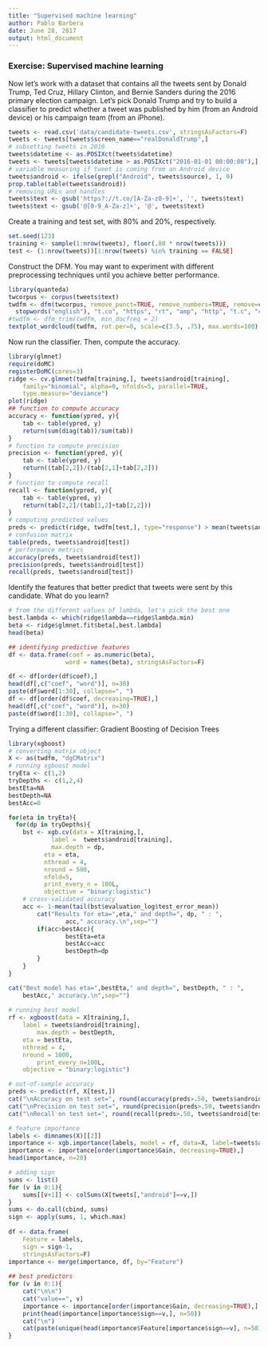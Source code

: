 ```yaml
---
title: "Supervised machine learning"
author: Pablo Barbera
date: June 28, 2017
output: html_document
---
```


### Exercise: Supervised machine learning

Now let's work with a dataset that contains all the tweets sent by Donald Trump, Ted Cruz, Hillary Clinton, and Bernie Sanders during the 2016 primary election campaign. Let's pick Donald Trump and try to build a classifier to predict whether a tweet was published by him (from an Android device) or his campaign team (from an iPhone).

```r
tweets <- read.csv('data/candidate-tweets.csv', stringsAsFactors=F)
tweets <- tweets[tweets$screen_name=="realDonaldTrump",]
# subsetting tweets in 2016
tweets$datetime <- as.POSIXct(tweets$datetime)
tweets <- tweets[tweets$datetime > as.POSIXct("2016-01-01 00:00:00"),]
# variable measuring if tweet is coming from an Android device
tweets$android <- ifelse(grepl("Android", tweets$source), 1, 0)
prop.table(table(tweets$android))
# removing URLs and handles
tweets$text <- gsub('https?://t.co/[A-Za-z0-9]+', '', tweets$text)
tweets$text <- gsub('@[0-9_A-Za-z]+', '@', tweets$text)
```

Create a training and test set, with 80% and 20%, respectively.

```r
set.seed(123)
training <- sample(1:nrow(tweets), floor(.80 * nrow(tweets)))
test <- (1:nrow(tweets))[1:nrow(tweets) %in% training == FALSE]
```

Construct the DFM. You may want to experiment with different preprocessing techniques until you achieve better performance.

```r
library(quanteda)
twcorpus <- corpus(tweets$text)
twdfm <- dfm(twcorpus, remove_punct=TRUE, remove_numbers=TRUE, remove=c(
  stopwords("english"), "t.co", "https", "rt", "amp", "http", "t.c", "can"))
#twdfm <- dfm_trim(twdfm, min_docfreq = 2)
textplot_wordcloud(twdfm, rot.per=0, scale=c(3.5, .75), max.words=100)
```

Now run the classifier. Then, compute the accuracy.

```r
library(glmnet)
require(doMC)
registerDoMC(cores=3)
ridge <- cv.glmnet(twdfm[training,], tweets$android[training], 
	family="binomial", alpha=0, nfolds=5, parallel=TRUE,
	type.measure="deviance")
plot(ridge)
## function to compute accuracy
accuracy <- function(ypred, y){
	tab <- table(ypred, y)
	return(sum(diag(tab))/sum(tab))
}
# function to compute precision
precision <- function(ypred, y){
	tab <- table(ypred, y)
	return((tab[2,2])/(tab[2,1]+tab[2,2]))
}
# function to compute recall
recall <- function(ypred, y){
	tab <- table(ypred, y)
	return(tab[2,2]/(tab[1,2]+tab[2,2]))
}
# computing predicted values
preds <- predict(ridge, twdfm[test,], type="response") > mean(tweets$android[test])
# confusion matrix
table(preds, tweets$android[test])
# performance metrics
accuracy(preds, tweets$android[test])
precision(preds, tweets$android[test])
recall(preds, tweets$android[test])
```

Identify the features that better predict that tweets were sent by this candidate. What do you learn?
```r
# from the different values of lambda, let's pick the best one
best.lambda <- which(ridge$lambda==ridge$lambda.min)
beta <- ridge$glmnet.fit$beta[,best.lambda]
head(beta)

## identifying predictive features
df <- data.frame(coef = as.numeric(beta),
				word = names(beta), stringsAsFactors=F)

df <- df[order(df$coef),]
head(df[,c("coef", "word")], n=30)
paste(df$word[1:30], collapse=", ")
df <- df[order(df$coef, decreasing=TRUE),]
head(df[,c("coef", "word")], n=30)
paste(df$word[1:30], collapse=", ")
```

Trying a different classifier: Gradient Boosting of Decision Trees

```r
library(xgboost)
# converting matrix object
X <- as(twdfm, "dgCMatrix")
# running xgboost model
tryEta <- c(1,2)
tryDepths <- c(1,2,4)
bestEta=NA
bestDepth=NA
bestAcc=0

for(eta in tryEta){
  for(dp in tryDepths){	
    bst <- xgb.cv(data = X[training,], 
		    label =  tweets$android[training], 
		    max.depth = dp,
	      eta = eta, 
	      nthread = 4,
	      nround = 500,
	      nfold=5,
	      print_every_n = 100L,
	      objective = "binary:logistic")
    # cross-validated accuracy
    acc <- 1-mean(tail(bst$evaluation_log$test_error_mean))
		cat("Results for eta=",eta," and depth=", dp, " : ",
				acc," accuracy.\n",sep="")
		if(acc>bestAcc){
				bestEta=eta
				bestAcc=acc
				bestDepth=dp
		}
	}
}

cat("Best model has eta=",bestEta," and depth=", bestDepth, " : ",
	bestAcc," accuracy.\n",sep="")
    
# running best model
rf <- xgboost(data = X[training,], 
    label = tweets$android[training], 
		max.depth = bestDepth,
    eta = bestEta, 
    nthread = 4,
    nround = 1000,
		print_every_n=100L,
    objective = "binary:logistic")

# out-of-sample accuracy
preds <- predict(rf, X[test,])
cat("\nAccuracy on test set=", round(accuracy(preds>.50, tweets$android[test]),3))
cat("\nPrecision on test set=", round(precision(preds>.50, tweets$android[test]),3))
cat("\nRecall on test set=", round(recall(preds>.50, tweets$android[test]),3))

# feature importance
labels <- dimnames(X)[[2]]
importance <- xgb.importance(labels, model = rf, data=X, label=tweets$android)
importance <- importance[order(importance$Gain, decreasing=TRUE),]
head(importance, n=20)

# adding sign
sums <- list()
for (v in 0:1){
	sums[[v+1]] <- colSums(X[tweets[,"android"]==v,])
}
sums <- do.call(cbind, sums)
sign <- apply(sums, 1, which.max)
	
df <- data.frame(
	Feature = labels, 
	sign = sign-1,
	stringsAsFactors=F)
importance <- merge(importance, df, by="Feature")
	
## best predictors
for (v in 0:1){
	cat("\n\n")
	cat("value==", v)
	importance <- importance[order(importance$Gain, decreasing=TRUE),]
	print(head(importance[importance$sign==v,], n=50))
	cat("\n")
	cat(paste(unique(head(importance$Feature[importance$sign==v], n=50)), collapse=", "))
}

```


